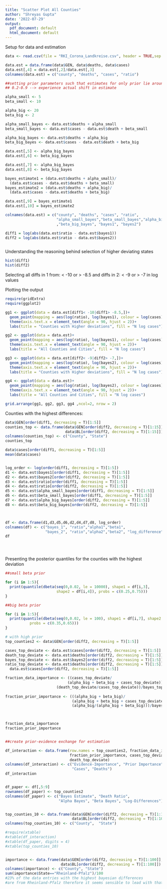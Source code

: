 ```yaml
---
title: "Scatter Plot All Counties"
author: "Shreyas Gupta"
date: '2022-07-29'
output:
  pdf_document: default
  html_document: default
---
```

Setup for data and estimation

```r

data <- read.csv(file = "RKI_Corona_Landkreise.csv", header = TRUE,sep = ",", dec = ".")

data.est = data.frame(data$GEN, data$deaths, data$cases)
data.est[,4] = data.est[,2]/data.est[,3]
colnames(data.est) = c("county", "deaths", "cases", "ratio")

##setting prior parameters such that estimates for only prior lie around either
## 0.2-0.9 --> experience actual shift in estimate

alpha_small <- 5
beta_small <- 10

alpha_big <- 20
beta_big <- 2

alpha_small_bayes <- data.est$deaths + alpha_small
beta_small_bayes <- data.est$cases - data.est$death + beta_small

alpha_big_bayes <- data.est$deaths + alpha_big
beta_big_bayes <- data.est$cases - data.est$death + beta_big

data.est[,5] <- alpha_big_bayes
data.est[,6] <- beta_big_bayes

data.est[,7] <- alpha_big_bayes
data.est[,8] <- beta_big_bayes

bayes_estimate1 = (data.est$deaths + alpha_small)/
  (data.est$cases - data.est$deaths + beta_small)
bayes_estimate2 = (data.est$deaths + alpha_big)/
  (data.est$cases - data.est$deaths + beta_big)

data.est[,9] = bayes_estimate1
data.est[,10] = bayes_estimate2

colnames(data.est) = c("county", "deaths", "cases", "ratio", 
                       "alpha_small_bayes","beta_small_bayes","alpha_big_bayes"
                       ,"beta_big_bayes", "bayes1", "bayes2")

diff1 = log(abs(data.est$ratio - data.est$bayes1))
diff2 = log(abs(data.est$ratio - data.est$bayes2))



```



Understanding the reasoning behind selection of higher deviating states
```r

hist(diff1)
hist(diff2)

```

Selecting all diffs in 1 from: < -10 or > -8.5 and diffs in 2: < -9 or > -7
in log values 

Plotting the output

```r

require(gridExtra)
require(ggplot2)

gg1 <- ggplot(data = data.est[diff1< -10|diff1> -8.5,])+
  geom_point(mapping = aes(log(ratio), log(bayes1), colour = log(cases)))+
  theme(axis.text.x = element_text(angle = 90, hjust = 2))+
  labs(title = "Counties with Higher deviations", fill = "N log cases") 

gg2 <- ggplot(data = data.est)+
  geom_point(mapping = aes(log(ratio), log(bayes1), colour = log(cases)))+
  theme(axis.text.x = element_text(angle = 90, hjust = 2))+
  labs(title = "All Counties and Cities", fill = "N log cases")

gg3 <- ggplot(data = data.est[diff2< -9|diff2> -7,])+
  geom_point(mapping = aes(log(ratio), log(bayes2), colour = log(cases)))+
  theme(axis.text.x = element_text(angle = 90, hjust = 2))+
  labs(title = "Counties with Higher deviations", fill = "N log cases") 

gg4 <- ggplot(data = data.est)+
  geom_point(mapping = aes(log(ratio), log(bayes2), colour = log(cases)))+
  theme(axis.text.x = element_text(angle = 90, hjust = 2))+
  labs(title = "All Counties and Cities", fill = "N log cases")

grid.arrange(gg1, gg2, gg3, gg4 ,ncol=2, nrow = 2)

```

Counties with the highest differences: 

```r
data$GEN[order(diff1, decreasing = T)[1:5]]
counties_top <- data.frame(data$GEN[order(diff2, decreasing = T)[1:15]],
                           data$BL[order(diff2, decreasing = T)[1:15]])
colnames(counties_top) <- c("County", "State")
counties_top

data$cases[order(diff1, decreasing = T)[1:5]]
mean(data$cases)


log_order <- log(order(diff1, decreasing = T)[1:5])
d1 <- data.est$bayes1[order(diff1, decreasing = T)[1:5]]
d2 <- data.est$bayes2[order(diff2, decreasing = T)[1:5]]
d3 <- data.est$ratio[order(diff1, decreasing = T)[1:5]]
d4 <- data.est$ratio[order(diff2, decreasing = T)[1:5]]
d5 <- data.est$alpha_small_bayes[order(diff1, decreasing = T)[1:5]]
d6 <- data.est$beta_small_bayes[order(diff1, decreasing = T)[1:5]]
d7 <- data.est$alpha_big_bayes[order(diff2, decreasing = T)[1:5]]
d8 <- data.est$beta_big_bayes[order(diff2, decreasing = T)[1:5]]



df <- data.frame(d1,d3,d5,d6,d2,d4,d7,d8, log_order)
colnames(df) <- c("bayes_1", "ratio","alpha1","beta1",
                  "bayes_2", "ratio","alpha2","beta2", "log_difference")
df





```

Presenting the posterior quantiles for the counties with the highest deviation


```r
##small beta prior

for (i in 1:5){  
  print(quantile(dbeta(seq(0,0.02, le = 10000), shape1 = df[i,3], 
                       shape2 = df[i,4]), probs = c(0.25,0.75)))
}

##big beta prior

for (i in 1:5){  
  print(quantile(dbeta(seq(0,0.02, le = 100), shape1 = df[i,7], shape2 = df[i,8]),
           probs = c(0.35,0.65)))
}


```
```r
# with high prior
top_counties2 <- data$GEN[order(diff2, decreasing = T)[1:5]]

cases_top_deviate <- data.est$cases[order(diff2, decreasing = T)[1:5]]
death_top_deviate <- data.est$deaths[order(diff2, decreasing = T)[1:5]]
bayes_top_deviate <- data.est$bayes2[order(diff2, decreasing = T)[1:5]]
ratio_top_deviate <- data.est$deaths[order(diff2, decreasing = T)[1:5]]/
  data.est$cases[order(diff2, decreasing = T)[1:5]]

fraction_data_importance <- ((cases_top_deviate/
                            (alpha_big + beta_big + cases_top_deviate))*
                       (death_top_deviate/cases_top_deviate))/bayes_top_deviate
  
fraction_prior_importance <- (((alpha_big + beta_big)/
                              (alpha_big + beta_big + cases_top_deviate))*
                              (alpha_big/(alpha_big + beta_big)))/bayes_top_deviate
  


fraction_data_importance
fraction_prior_importance


##create prior-evidence exchange for estimation

df_interaction <- data.frame(row.names = top_counties2, fraction_data_importance, 
                             fraction_prior_importance, cases_top_deviate,
                             death_top_deviate) 
colnames(df_interaction) <- c("Evidence-Importance", "Prior Importance",
                              "Cases", "Deaths")
df_interaction


df_paper <- df[,5:9]
rownames(df_paper) <- top_counties2
colnames(df_paper) <- c("Bayes Estimate", "Death Ratio", 
                        "Alpha Bayes", "Beta Bayes", "Log-Differences")


top_counties_10 <- data.frame(data$GEN[order(diff2, decreasing = T)[1:10]],
                              data$BL[order(diff2, decreasing = T)[1:10]])
colnames(top_counties_10) <- c("County",  "State")

#require(xtable)
#xtable(df_interaction)
#xtable(df_paper, digits = 4)
#xtable(top_counties_10)


importance <- data.frame(data$GEN[order(diff2, decreasing = T)[1:100]],
                         data$BL[order(diff2, decreasing = T)[1:100]])
colnames(importance) <- c("County", "State")
sum(importance$State=="Rheinland-Pfalz")/100
#23% of the data entries with the highest bayesian differences
#are from Rheinland-Pfalz therefore it seems sensible to lead with that state


```

